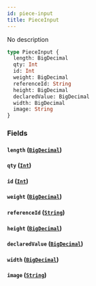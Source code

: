 ```yaml
---
id: piece-input
title: PieceInput
---
```


No description

```graphql
type PieceInput {
  length: BigDecimal
  qty: Int
  id: Int
  weight: BigDecimal
  referenceId: String
  height: BigDecimal
  declaredValue: BigDecimal
  width: BigDecimal
  image: String
}
```

### Fields

#### `length` ([`BigDecimal`](../../label-service/scalars/big-decimal))

#### `qty` ([`Int`](../../label-service/scalars/int))

#### `id` ([`Int`](../../label-service/scalars/int))

#### `weight` ([`BigDecimal`](../../label-service/scalars/big-decimal))

#### `referenceId` ([`String`](../../label-service/scalars/string))

#### `height` ([`BigDecimal`](../../label-service/scalars/big-decimal))

#### `declaredValue` ([`BigDecimal`](../../label-service/scalars/big-decimal))

#### `width` ([`BigDecimal`](../../label-service/scalars/big-decimal))

#### `image` ([`String`](../../label-service/scalars/string))
